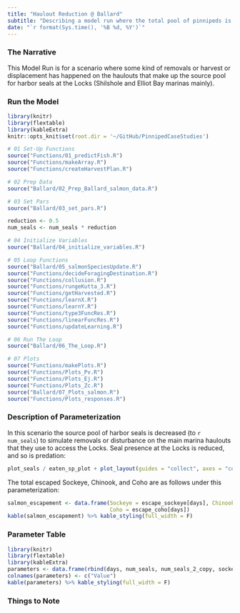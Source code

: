 ```yaml
---
title: "Haulout Reduction @ Ballard"
subtitle: "Describing a model run where the total pool of pinnipeds is reduced through removals on the haulouts"
date: "`r format(Sys.time(), '%B %d, %Y')`"
---
```


### The Narrative

This Model Run is for a scenario where some kind of removals or harvest or displacement has happened on the haulouts that make up the source pool for harbor seals at the Locks (Shilshole and Elliot Bay marinas mainly).

### Run the Model

```r
library(knitr)
library(flextable)
library(kableExtra)
knitr::opts_knit$set(root.dir = '~/GitHub/PinnipedCaseStudies')
```

```r

# 01 Set-Up Functions
source("Functions/01_predictFish.R")
source("Functions/makeArray.R")
source("Functions/createHarvestPlan.R")

# 02 Prep Data
source("Ballard/02_Prep_Ballard_salmon_data.R")

# 03 Set Pars
source("Ballard/03_set_pars.R")
```

```r
reduction <- 0.5
num_seals <- num_seals * reduction
```

```r
# 04 Initialize Variables
source("Ballard/04_initialize_variables.R")

# 05 Loop Functions
source("Ballard/05_salmonSpeciesUpdate.R")
source("Functions/decideForagingDestination.R")
source("Functions/collusion.R")
source("Functions/rungeKutta_3.R")
source("Functions/getHarvested.R")
source("Functions/learnX.R")
source("Functions/learnY.R")
source("Functions/type3FuncRes.R")
source("Functions/linearFuncRes.R")
source("Functions/updateLearning.R")

# 06 Run The Loop
source("Ballard/06_The_Loop.R")

# 07 Plots
source("Functions/makePlots.R")
source("Functions/Plots_Pv.R")
source("Functions/Plots_Ej.R")
source("Functions/Plots_Zc.R")
source("Ballard/07_Plots_salmon.R")
source("Functions/Plots_responses.R")
```

### Description of Parameterization

In this scenario the source pool of harbor seals is decreased (to `r num_seals`) to simulate removals or disturbance on the main marina haulouts that they use to access the Locks. Seal presence at the Locks is reduced, and so is predation:

```r
plot_seals / eaten_sp_plot + plot_layout(guides = "collect", axes = "collect")
```

The total escaped Sockeye, Chinook, and Coho are as follows under this parameterization:

```r
salmon_escapement <- data.frame(Sockeye = escape_sockeye[days], Chinook = escape_chinook[days],
                                Coho = escape_coho[days])
kable(salmon_escapement) %>% kable_styling(full_width = F)
```

### Parameter Table

```r
library(knitr)
library(flextable)
library(kableExtra)
parameters <- data.frame(rbind(days, num_seals, num_seals_2_copy, sockeye_escape_rate, chinook_escape_rate, coho_escape_rate, min_fishers, max_fishers, fishery_open, fishery_close, sockeye_fish_rate, chinook_fish_rate, coho_fish_rate, natural_mort, Cmax, alpha))
colnames(parameters) <- c("Value")
kable(parameters) %>% kable_styling(full_width = F)
```

### Things to Note

